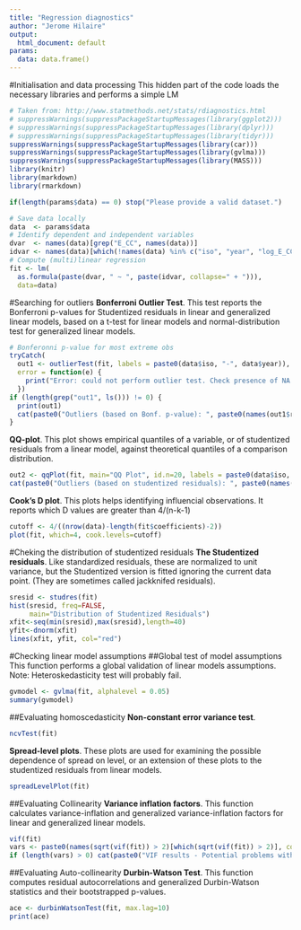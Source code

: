 ```yaml
---
title: "Regression diagnostics"
author: "Jerome Hilaire"
output:
  html_document: default
params:
  data: data.frame()
---
```


#Initialisation and data processing
This hidden part of the code loads the necessary libraries and performs a simple LM
```r
# Taken from: http://www.statmethods.net/stats/rdiagnostics.html
# suppressWarnings(suppressPackageStartupMessages(library(ggplot2)))
# suppressWarnings(suppressPackageStartupMessages(library(dplyr)))
# suppressWarnings(suppressPackageStartupMessages(library(tidyr)))
suppressWarnings(suppressPackageStartupMessages(library(car)))
suppressWarnings(suppressPackageStartupMessages(library(gvlma)))
suppressWarnings(suppressPackageStartupMessages(library(MASS)))
library(knitr)
library(markdown)
library(rmarkdown)

if(length(params$data) == 0) stop("Please provide a valid dataset.")

# Save data locally
data  <- params$data
# Identify dependent and independent variables
dvar  <- names(data)[grep("E_CC", names(data))]
idvar <- names(data)[which(!names(data) %in% c("iso", "year", "log_E_CC"))] 
# Compute (multi)linear regression
fit <- lm(
  as.formula(paste(dvar, " ~ ", paste(idvar, collapse=" + "))), 
  data=data)
```



#Searching for outliers
**Bonferroni Outlier Test**. This test reports the Bonferroni p-values for Studentized residuals in linear and generalized linear models, based on a t-test for linear models and normal-distribution test for generalized linear models.
```r
# Bonferonni p-value for most extreme obs
tryCatch(
  out1 <- outlierTest(fit, labels = paste0(data$iso, "-", data$year)),
  error = function(e) {
    print("Error: could not perform outlier test. Check presence of NA values.")
  })
if (length(grep("out1", ls())) != 0) {
  print(out1)
  cat(paste0("Outliers (based on Bonf. p-value): ", paste0(names(out1$rstudent), collapse=", "), "\n"))
}
```

**QQ-plot**. This plot shows empirical quantiles of a variable, or of studentized residuals from a linear model, against theoretical quantiles of a comparison distribution.
```r
out2 <- qqPlot(fit, main="QQ Plot", id.n=20, labels = paste0(data$iso, "-", data$year)) #qq plot for studentized resid 
cat(paste0("Outliers (based on studentized residuals): ", paste0(names(out2), collapse=", "), "\n"))

```

**Cook's D plot**. This plots helps identifying influencial observations. It reports which D values are greater than 4/(n-k-1) 
```r
cutoff <- 4/((nrow(data)-length(fit$coefficients)-2)) 
plot(fit, which=4, cook.levels=cutoff)

```


#Cheking the distribution of studentized residuals
**The Studentized residuals**. Like standardized residuals, these are normalized to unit variance, but the Studentized version is fitted ignoring the current data point. (They are sometimes called jackknifed residuals).
```r
sresid <- studres(fit) 
hist(sresid, freq=FALSE, 
     main="Distribution of Studentized Residuals")
xfit<-seq(min(sresid),max(sresid),length=40) 
yfit<-dnorm(xfit) 
lines(xfit, yfit, col="red")
```


#Checking linear model assumptions
##Global test of model assumptions
This function performs a global validation of linear models assumptions.
Note: Heteroskedasticity test will probably fail.
```r
gvmodel <- gvlma(fit, alphalevel = 0.05) 
summary(gvmodel)
```

##Evaluating homoscedasticity
**Non-constant error variance test**. 
```r
ncvTest(fit)
```

**Spread-level plots**. These plots are used for examining the possible dependence of spread on level, or an extension of these plots to the studentized residuals from linear models.
```r
spreadLevelPlot(fit)
```

##Evaluating Collinearity
**Variance inflation factors**. This function calculates variance-inflation and generalized variance-inflation factors for linear and generalized linear models.
```r
vif(fit) 
vars <- paste0(names(sqrt(vif(fit)) > 2)[which(sqrt(vif(fit)) > 2)], collapse=", ")
if (length(vars) > 0) cat(paste0("VIF results - Potential problems with: ", vars, "\n"))
```



##Evaluating Auto-collinearity
**Durbin-Watson Test**. This function computes residual autocorrelations and generalized Durbin-Watson statistics and their bootstrapped p-values.
```r
ace <- durbinWatsonTest(fit, max.lag=10)
print(ace)
```

